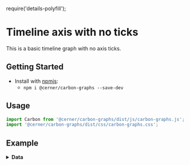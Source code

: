 require('details-polyfill');

# Timeline axis with no ticks

This is a basic timeline graph with no axis ticks.

## Getting Started

- Install with [npmjs](https://www.npmjs.com):
  - `npm i @cerner/carbon-graphs --save-dev`

## Usage
```js
import Carbon from '@cerner/carbon-graphs/dist/js/carbon-graphs.js';
import '@cerner/carbon-graphs/dist/css/carbon-graphs.css';

```
## Example
<Timeline />

<details>
<summary style={{fontSize: 24 }}>
<b>Data</b>
</summary>

### Graph Config object
<GraphConfig />

### Data object
#### Timeline A Dataset
<DataObject1 />

#### Timeline B Dataset
<DataObject2 />
</details>

